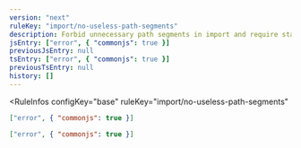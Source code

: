 ```yaml
---
version: "next"
ruleKey: "import/no-useless-path-segments"
description: Forbid unnecessary path segments in import and require statements
jsEntry: ["error", { "commonjs": true }]
previousJsEntry: null
tsEntry: ["error", { "commonjs": true }]
previousTsEntry: null
history: []
---
```


<RuleInfos 
  configKey="base" 
  ruleKey="import/no-useless-path-segments" 
>

```json
["error", { "commonjs": true }]
```

```json
["error", { "commonjs": true }]
```

</RuleInfos>
